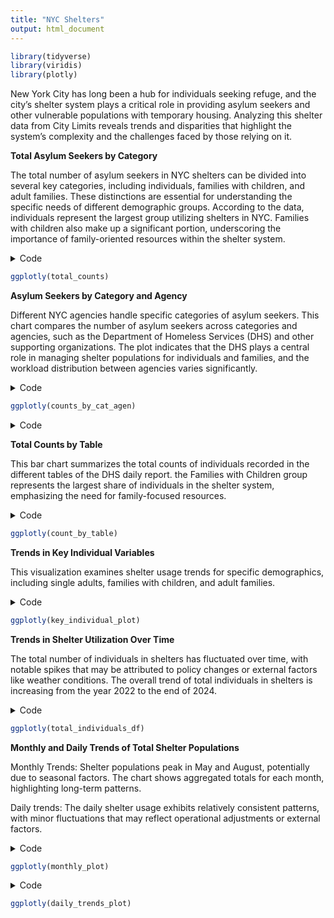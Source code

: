 ```yaml
---
title: "NYC Shelters"
output: html_document
---
```


```r
library(tidyverse)
library(viridis)
library(plotly)
```
New York City has long been a hub for individuals seeking refuge, and the city’s shelter system plays a critical role in providing asylum seekers and other vulnerable populations with temporary housing. Analyzing this shelter data from City Limits reveals trends and disparities that highlight the system’s complexity and the challenges faced by those relying on it.


**Total Asylum Seekers by Category**


The total number of asylum seekers in NYC shelters can be divided into several key categories, including individuals, families with children, and adult families. These distinctions are essential for understanding the specific needs of different demographic groups. According to the data, individuals represent the largest group utilizing shelters in NYC. Families with children also make up a significant portion, underscoring the importance of family-oriented resources within the shelter system.

<details>
  <summary>Code</summary>
```r
as_df = read_csv("./data/asylum_seekers_report.csv") |> 
  janitor::clean_names() |> 
  filter(agency != "total") |> 
  mutate(category = ifelse(category == "Population - Individuals", "Individuals", category))

head(as_df)

count_by_cat = as_df |> 
  group_by(category) |> 
  summarize(count_by_cat = sum(count, na.rm = TRUE), .groups = "drop")

total_counts = ggplot(count_by_cat, aes(x = category, y = count_by_cat, fill = category)) +
  geom_col() +
  labs(title = "Total Counts of Asylum Seekers by Category", x = "Category", y = "Count") +
  scale_fill_viridis_d() +
  theme_minimal()
ggplotly(total_counts)
```
</details>

```r
ggplotly(total_counts)
```

**Asylum Seekers by Category and Agency**

Different NYC agencies handle specific categories of asylum seekers. This chart compares the number of asylum seekers across categories and agencies, such as the Department of Homeless Services (DHS) and other supporting organizations. The plot indicates that the DHS plays a central role in managing shelter populations for individuals and families, and the workload distribution between agencies varies significantly.

<details>
  <summary>Code</summary>
```r
counts_by_cat_agen = 
  ggplot(as_df, aes(x = category, y = count, fill = agency)) +
  geom_bar(stat = "identity", position = "dodge") +
  labs(title = "Counts by Category and Agency", x = "Category", y = "Count") +
  scale_fill_viridis_d() +
  theme_minimal()

ggplotly(counts_by_cat_agen)
```
</details>

```r
ggplotly(counts_by_cat_agen)
```

<details>
  <summary>Code</summary>
```r
daily_df = read_csv("./data/dhs_daily_report.csv", na = "NA")
head(daily_df)
```
```r
daily_df = daily_df |> 
  filter(count != "NA")

unique(daily_df$measure)
unique(daily_df$table)
```
</details>

**Total Counts by Table**

This bar chart summarizes the total counts of individuals recorded in the different tables of the DHS daily report. the Families with Children group represents the largest share of individuals in the shelter system, emphasizing the need for family-focused resources.

<details>
  <summary>Code</summary>
```r
count_by_table = daily_df |> 
  group_by(table) |> 
  summarise(total_count = sum(count, na.rm = TRUE)) |> 
  ggplot(aes(x = reorder(table, +total_count), y = total_count, fill = table)) +
    geom_col() +
    labs(title = "Total Counts by Table", x = "Table", y = "Total Count") +
    scale_fill_viridis_d() +
    theme_minimal() +
    theme(axis.text.x = element_text(angle = 45))

ggplotly(count_by_table)
```
</details>

```r
ggplotly(count_by_table)
```

**Trends in Key Individual Variables**

This visualization examines shelter usage trends for specific demographics, including single adults, families with children, and adult families.

<details>
  <summary>Code</summary>
```r
# trends in key individual variables
key_individual_tables <- daily_df |> 
  filter(table %in% c("single_adults", "family_intake", "families_with_children", "adult_families_census")) |> 
  group_by(table, date) |> 
  summarize(count = sum(count, na.rm = TRUE), .groups = "drop")


key_individual_plot = 
  ggplot(key_individual_tables, aes(x = date, y = count, color = table)) +
    geom_line(size = 1) +
    facet_wrap(~ table, scales = "free_y") +
    labs(title = "Trends in Key Individual Tables Over Time",
         x = "Date",
         y = "Count") +
    theme_minimal() +
    theme(legend.position = "none")  # Remove redundant legend


ggplotly(key_individual_plot)
```
</details>

```r
ggplotly(key_individual_plot)
```

**Trends in Shelter Utilization Over Time**

The total number of individuals in shelters has fluctuated over time, with notable spikes that may be attributed to policy changes or external factors like weather conditions. The overall trend of total individuals in shelters is increasing from the year 2022 to the end of 2024. 


<details>
  <summary>Code</summary>
```r
# total individuals in shelter over time
total_individuals_df = daily_df |> 
  filter(measure == "Total Individuals") |> 
  ggplot(aes(x = date, y = count)) +
    geom_line(color = "blue") +
    labs(title = "Total Individuals in Shelter Over Time",
         x = "Date",
         y = "Number of Individuals") +
    theme_minimal()

ggplotly(total_individuals_df)
```
</details>

```r
ggplotly(total_individuals_df)
```

**Monthly and Daily Trends of Total Shelter Populations**

Monthly Trends:
Shelter populations peak in May and August, potentially due to seasonal factors. The chart shows aggregated totals for each month, highlighting long-term patterns.

Daily trends:
The daily shelter usage exhibits relatively consistent patterns, with minor fluctuations that may reflect operational adjustments or external factors. 


<details>
  <summary>Code</summary>
```r
# monthly trends in total individuals
monthly_df = daily_df |> 
  separate(date, into = c("year", "month", "day"), convert = TRUE) |> 
  filter(measure == "Total Individuals") |> 
  group_by(month) |> 
  summarise(total_count = sum(count, na.rm = TRUE))

monthly_plot = 
  ggplot(monthly_df, aes(x = month, y = total_count)) +
    geom_line(color = "blue", size = 1) +
    labs(title = "Monthly Trends in Total Individuals",
         x = "Month",
         y = "Total Count") +
    theme_minimal()


ggplotly(monthly_plot)
```
</details>

```r
ggplotly(monthly_plot)
```

<details>
  <summary>Code</summary>
```r
# daily trends in total individuals
daily_trends_df = daily_df |> 
  separate(date, into = c("year", "month", "day"), convert = TRUE) |> 
  filter(measure == "Total Individuals") |> 
  group_by(day) |> 
  summarise(total_count = sum(count, na.rm = TRUE))

daily_trends_plot = 
  ggplot(daily_trends_df, aes(x = day, y = total_count)) +
    geom_line(color = "green", size = 1) +
    labs(title = "Daily Trends in Total Individuals",
         x = "Day",
         y = "Total Count") +
    theme_minimal()


ggplotly(daily_trends_plot)
```
</details>

```r
ggplotly(daily_trends_plot)
```





